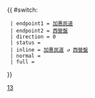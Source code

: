 {{ #switch: {{{format|}}}
  | endpoint1 = [[加惠民道]]
  | endpoint2 = [[西營盤]]
  | direction = 0
  | status = 
  | inline = [[加惠民道]] ↺ [[西營盤]]
  | normal =
  | full =
}}<noinclude>[[Category:港島專線小巴路線模板|13]]</noinclude>